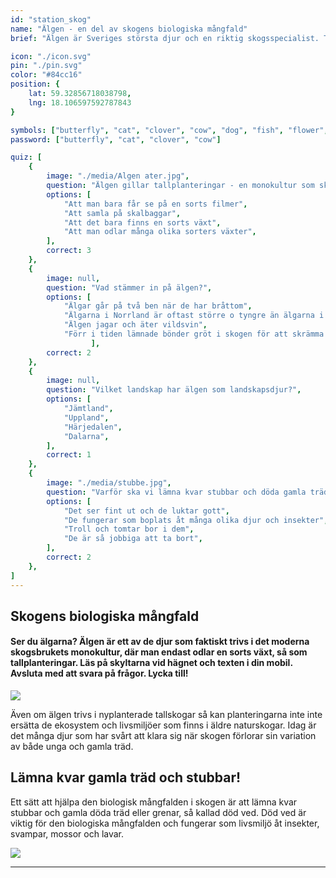 ```yaml
---
id: "station_skog"
name: "Älgen - en del av skogens biologiska mångfald"
brief: "Älgen är Sveriges största djur och en riktig skogsspecialist. Till skillnad från många arter som har svårt att överleva när gamla skogar försvinner, trivs de utmärkt bland nyplanterade tallplantor som de gärna äter."

icon: "./icon.svg"
pin: "./pin.svg"
color: "#84cc16"
position: {
    lat: 59.32856718038798,
    lng: 18.106597592787843
}

symbols: ["butterfly", "cat", "clover", "cow", "dog", "fish", "flower", "fox", "frog"]
password: ["butterfly", "cat", "clover", "cow"]

quiz: [
    {
        image: "./media/Algen ater.jpg",
        question: "Älgen gillar tallplanteringar - en monokultur som ska växa till ny skog. Vad innebär ordet monokultur?",
        options: [
            "Att man bara får se på en sorts filmer",
            "Att samla på skalbaggar",
            "Att det bara finns en sorts växt",
            "Att man odlar många olika sorters växter",
        ],
        correct: 3
    },
    {
        image: null,
        question: "Vad stämmer in på älgen?",
        options: [
            "Älgar går på två ben när de har bråttom",
            "Älgarna i Norrland är oftast större o tyngre än älgarna i södra Sverige",
            "Älgen jagar och äter vildsvin",
            "Förr i tiden lämnade bönder gröt i skogen för att skrämma älgen",
                  ],
        correct: 2
    },
    {
        image: null,
        question: "Vilket landskap har älgen som landskapsdjur?",
        options: [
            "Jämtland",
            "Uppland",
            "Härjedalen",
            "Dalarna",
        ],
        correct: 1
    },
    {
        image: "./media/stubbe.jpg",
        question: "Varför ska vi lämna kvar stubbar och döda gamla träd när vi avverkar skog?",
        options: [
            "Det ser fint ut och de luktar gott",
            "De fungerar som boplats åt många olika djur och insekter",
            "Troll och tomtar bor i dem",
            "De är så jobbiga att ta bort",
        ],
        correct: 2
    },
]
---
```


## Skogens biologiska mångfald

#### Ser du älgarna? Älgen är ett av de djur som faktiskt trivs i det moderna skogsbrukets monokultur, där man endast odlar en sorts växt, så som tallplanteringar. Läs på skyltarna vid hägnet och texten i din mobil. Avsluta med att svara på frågor. Lycka till!

<img
     src="/stations/skog/media/Algen ligger.jpg">
</img>

Även om älgen trivs i nyplanterade tallskogar så kan planteringarna inte inte ersätta de ekosystem och livsmiljöer som finns i äldre naturskogar. Idag är det många djur som har svårt att klara sig när skogen förlorar sin variation av både unga och gamla träd. 

## Lämna kvar gamla träd och stubbar!

Ett sätt att hjälpa den biologisk mångfalden i skogen är att lämna kvar stubbar och gamla döda träd eller grenar, så kallad död ved. Död ved är viktig för den biologiska mångfalden och fungerar som livsmiljö åt insekter, svampar, mossor och lavar.

<img
     src="/stations/skog/media/Algen.jpg">
</img>

------
